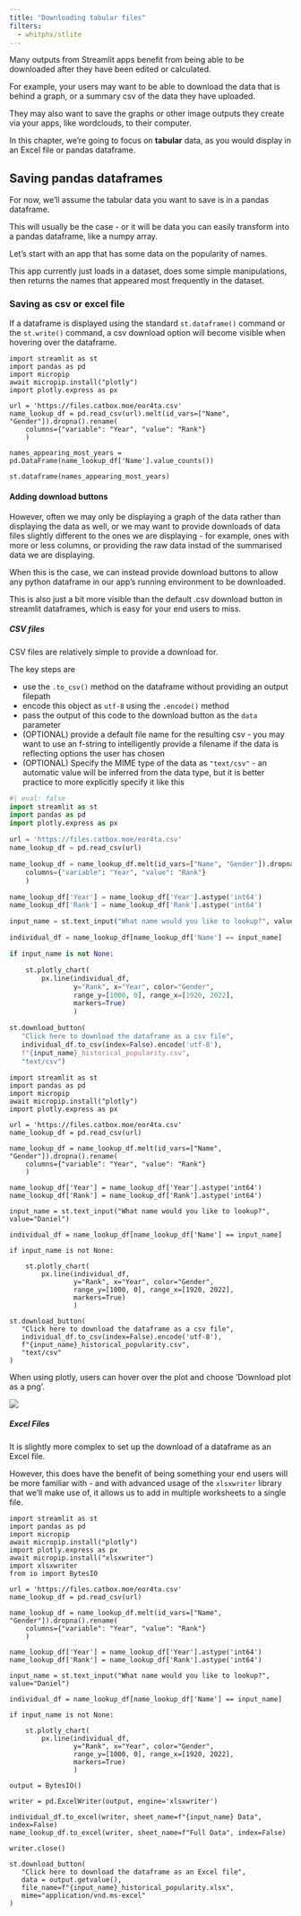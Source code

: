 ```yaml
---
title: "Downloading tabular files"
filters:
  - whitphx/stlite
---
```


Many outputs from Streamlit apps benefit from being able to be downloaded after they have been edited or calculated.

For example, your users may want to be able to download the data that is behind a graph, or a summary csv of the data they have uploaded.

They may also want to save the graphs or other image outputs they create via your apps, like wordclouds, to their computer.

In this chapter, we're going to focus on **tabular** data, as you would display in an Excel file or pandas dataframe.

## Saving pandas dataframes

For now, we'll assume the tabular data you want to save is in a pandas dataframe.

This will usually be the case - or it will be data you can easily transform into a pandas dataframe, like a numpy array.

Let's start with an app that has some data on the popularity of names.

This app currently just loads in a dataset, does some simple manipulations, then returns the names that appeared most frequently in the dataset.

### Saving as csv or excel file

If a dataframe is displayed using the standard `st.dataframe()` command or the `st.write()` command, a csv download option will become visible when hovering over the dataframe.

```stlite-python
import streamlit as st
import pandas as pd
import micropip
await micropip.install("plotly")
import plotly.express as px

url = 'https://files.catbox.moe/eor4ta.csv'
name_lookup_df = pd.read_csv(url).melt(id_vars=["Name", "Gender"]).dropna().rename(
    columns={"variable": "Year", "value": "Rank"}
    )

names_appearing_most_years = pd.DataFrame(name_lookup_df['Name'].value_counts())

st.dataframe(names_appearing_most_years)
```

#### Adding download buttons

However, often we may only be displaying a graph of the data rather than displaying the data as well, or we may want to provide downloads of data files slightly different to the ones we are displaying - for example, ones with more or less columns, or providing the raw data instad of the summarised data we are displaying.

When this is the case, we can instead provide download buttons to allow any python dataframe in our app's running environment to be downloaded.

This is also just a bit more visible than the default .csv download button in streamlit dataframes, which is easy for your end users to miss.

##### CSV files

CSV files are relatively simple to provide a download for.

The key steps are

- use the `.to_csv()` method on the dataframe without providing an output filepath
- encode this object as `utf-8` using the `.encode()` method
- pass the output of this code to the download button as the `data` parameter
- (OPTIONAL) provide a default file name for the resulting csv - you may want to use an f-string to intelligently provide a filename if the data is reflecting options the user has chosen
- (OPTIONAL) Specify the MIME type of the data as `"text/csv"` - an automatic value will be inferred from the data type, but it is better practice to more explicitly specify it like this

```python
#| eval: false
import streamlit as st
import pandas as pd
import plotly.express as px

url = 'https://files.catbox.moe/eor4ta.csv'
name_lookup_df = pd.read_csv(url)

name_lookup_df = name_lookup_df.melt(id_vars=["Name", "Gender"]).dropna().rename(
    columns={"variable": "Year", "value": "Rank"}
    )

name_lookup_df['Year'] = name_lookup_df['Year'].astype('int64')
name_lookup_df['Rank'] = name_lookup_df['Rank'].astype('int64')

input_name = st.text_input("What name would you like to lookup?", value="Daniel")

individual_df = name_lookup_df[name_lookup_df['Name'] == input_name]

if input_name is not None:

    st.plotly_chart(
        px.line(individual_df,
                y="Rank", x="Year", color="Gender",
                range_y=[1000, 0], range_x=[1920, 2022],
                markers=True)
                )

st.download_button(
   "Click here to download the dataframe as a csv file",
   individual_df.to_csv(index=False).encode('utf-8'),
   f"{input_name}_historical_popularity.csv",
   "text/csv")

```

```stlite-python
import streamlit as st
import pandas as pd
import micropip
await micropip.install("plotly")
import plotly.express as px

url = 'https://files.catbox.moe/eor4ta.csv'
name_lookup_df = pd.read_csv(url)

name_lookup_df = name_lookup_df.melt(id_vars=["Name", "Gender"]).dropna().rename(
    columns={"variable": "Year", "value": "Rank"}
    )

name_lookup_df['Year'] = name_lookup_df['Year'].astype('int64')
name_lookup_df['Rank'] = name_lookup_df['Rank'].astype('int64')

input_name = st.text_input("What name would you like to lookup?", value="Daniel")

individual_df = name_lookup_df[name_lookup_df['Name'] == input_name]

if input_name is not None:

    st.plotly_chart(
        px.line(individual_df,
                y="Rank", x="Year", color="Gender",
                range_y=[1000, 0], range_x=[1920, 2022],
                markers=True)
                )

st.download_button(
   "Click here to download the dataframe as a csv file",
   individual_df.to_csv(index=False).encode('utf-8'),
   f"{input_name}_historical_popularity.csv",
   "text/csv"
)
```

:::{.callout-tip}
When using plotly, users can hover over the plot and choose 'Download plot as a png'.

![](assets/2024-08-12-19-54-14.png)
:::

##### Excel Files

It is slightly more complex to set up the download of a dataframe as an Excel file.

However, this does have the benefit of being something your end users will be more familiar with - and with advanced usage of the `xlsxwriter` library that we'll make use of, it allows us to add in multiple worksheets to a single file.

```stlite-python
import streamlit as st
import pandas as pd
import micropip
await micropip.install("plotly")
import plotly.express as px
await micropip.install("xlsxwriter")
import xlsxwriter
from io import BytesIO

url = 'https://files.catbox.moe/eor4ta.csv'
name_lookup_df = pd.read_csv(url)

name_lookup_df = name_lookup_df.melt(id_vars=["Name", "Gender"]).dropna().rename(
    columns={"variable": "Year", "value": "Rank"}
    )

name_lookup_df['Year'] = name_lookup_df['Year'].astype('int64')
name_lookup_df['Rank'] = name_lookup_df['Rank'].astype('int64')

input_name = st.text_input("What name would you like to lookup?", value="Daniel")

individual_df = name_lookup_df[name_lookup_df['Name'] == input_name]

if input_name is not None:

    st.plotly_chart(
        px.line(individual_df,
                y="Rank", x="Year", color="Gender",
                range_y=[1000, 0], range_x=[1920, 2022],
                markers=True)
                )

output = BytesIO()

writer = pd.ExcelWriter(output, engine='xlsxwriter')

individual_df.to_excel(writer, sheet_name=f"{input_name} Data", index=False)
name_lookup_df.to_excel(writer, sheet_name=f"Full Data", index=False)

writer.close()

st.download_button(
   "Click here to download the dataframe as an Excel file",
   data = output.getvalue(),
   file_name=f"{input_name}_historical_popularity.xlsx",
   mime="application/vnd.ms-excel"
)
```
